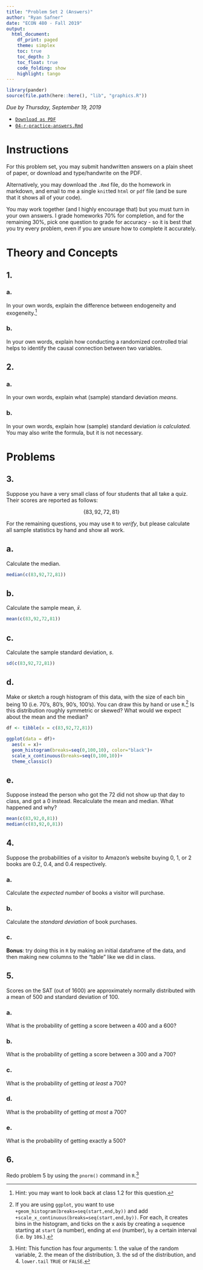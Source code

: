 ```yaml
---
title: "Problem Set 2 (Answers)"
author: "Ryan Safner"
date: "ECON 480 - Fall 2019"
output:
  html_document:
    df_print: paged
    theme: simplex
    toc: true 
    toc_depth: 3
    toc_float: true
    code_folding: show
    highlight: tango
---
```


```r
library(pander)
source(file.path(here::here(), "lib", "graphics.R"))
```

*Due by Thursday, September 19, 2019*

- [<i class="fas fa-file-pdf"></i> `Download as PDF`](/homeworks/01-problem-set.pdf)
- [<i class="fab fa-markdown"></i> `04-r-practice-answers.Rmd`](/homeworks/01-r-problem-set.Rmd)

# Instructions

For this problem set, you may submit handwritten answers on a plain sheet of paper, or download and type/handwrite on the PDF.

Alternatively, you may download the `.Rmd` file, do the homework in markdown, and email to me a single `knit`ted `html` or `pdf` file (and be sure that it shows all of your code). 

You may work together (and I highly encourage that) but you must turn in your own answers. I grade homeworks 70% for completion, and for the remaining 30%, pick one question to grade for accuracy - so it is best that you try every problem, even if you are unsure how to complete it accurately.

# Theory and Concepts

## 1.

### a. 
In your own words, explain the difference between endogeneity and exogeneity.^[Hint: you may want to look back at class 1.2 for this question.]

### b.
In your own words, explain how conducting a randomized controlled trial helps to identify the causal connection between two variables.

## 2.

### a. 

In your own words, explain what (sample) standard deviation *means*.

### b.

In your own words, explain how (sample) standard deviation *is calculated.* You may also write the formula, but it is not necessary.

# Problems

## 3. 

Suppose you have a very small class of four students that all take a quiz. Their scores are reported as follows:

$$\{83, 92, 72, 81\}$$

For the remaining questions, you may use `R` to *verify*, but please calculate all sample statistics by hand and show all work.

## a. 
Calculate the median.
```r
median(c(83,92,72,81))
```

## b.
Calculate the sample mean, $\bar{x}$.

```r
mean(c(83,92,72,81))
```

## c.
Calculate the sample standard deviation, $s$.

```r
sd(c(83,92,72,81))
```

## d.
Make or sketch a rough histogram of this data, with the size of each bin being 10 (i.e. 70's, 80's, 90's, 100's). You can draw this by hand or use `R`.^[If you are using `ggplot`, you want to use `+geom_histogram(breaks=seq(start,end,by))` and add `+scale_x_continuous(breaks=seq(start,end,by))`. For each, it creates bins in the histogram, and ticks on the x axis by creating a `seq`uence starting at `start` (a number), ending at `end` (number), `by` a certain interval (i.e. by `10`s.).] Is this distribution roughly symmetric or skewed? What would we expect about the mean and the median?

```r
df <- tibble(x = c(83,92,72,81))

ggplot(data = df)+
  aes(x = x)+
  geom_histogram(breaks=seq(0,100,10), color="black")+
  scale_x_continuous(breaks=seq(0,100,10))+
  theme_classic()
```

## e.
Suppose instead the person who got the 72 did not show up that day to class, and got a 0 instead. Recalculate the mean and median. What happened and why? 

```r
mean(c(83,92,0,81))
median(c(83,92,0,81))
```


## 4.

Suppose the probabilities of a visitor to Amazon’s website buying 0, 1, or 2 books are 0.2, 0.4, and 0.4 respectively. 

### a.
Calculate the *expected number* of books a visitor will purchase.

### b. 
Calculate the *standard deviation* of book purchases.

### c. 
**Bonus**: try doing this in `R` by making an initial dataframe of the data, and then making new columns to the "table" like we did in class.

## 5.

Scores on the SAT (out of 1600) are approximately normally distributed with a mean of 500 and standard deviation of 100. 

### a. 

What is the probability of getting a score between a 400 and a 600?

### b.

What is the probability of getting a score between a 300 and a 700?

### c.

What is the probability of getting *at least* a 700?

### d.

What is the probability of getting *at most* a 700?

### e.

What is the probability of getting exactly a 500?

## 6. 

Redo problem 5 by using the `pnorm()` command in `R`.^[Hint: This function has four arguments: 1. the value of the random variable, 2. the mean of the distribution, 3. the sd of the distribution, and 4. `lower.tail` `TRUE` or `FALSE`.]